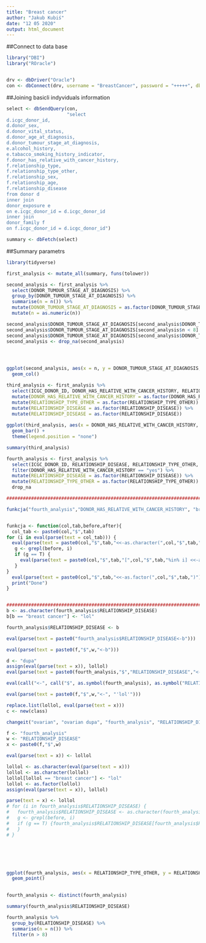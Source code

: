 ```yaml
---
title: "Breast cancer"
author: "Jakub Kubiś"
date: "12 05 2020"
output: html_document
---
```


##Connect to data base

```r
library("DBI")
library("ROracle")


drv <- dbDriver("Oracle")
con <- dbConnect(drv, username = "BreastCancer", password = "+++++", dbname = "XEPDB1")

```

##Joining basicli indyviduals information

```r


select <- dbSendQuery(con, 
                      "select 
d.icgc_donor_id, 
d.donor_sex, 
d.donor_vital_status, 
d.donor_age_at_diagnosis, 
d.donor_tumour_stage_at_diagnosis,
e.alcohol_history, 
e.tabacco_smoking_history_indicator,
f.donor_has_relative_with_cancer_history, 
f.relationship_type, 
f.relationship_type_other, 
f.relationship_sex, 
f.relationship_age, 
f.relationship_disease
from donor d
inner join 
donor_exposure e
on e.icgc_donor_id = d.icgc_donor_id
inner join
donor_family f
on f.icgc_donor_id = d.icgc_donor_id")

summary <- dbFetch(select)

```

##Summary parametrs

```r
library(tidyverse) 

first_analysis <- mutate_all(summary, funs(tolower))

second_analysis <- first_analysis %>% 
  select(DONOR_TUMOUR_STAGE_AT_DIAGNOSIS) %>% 
  group_by(DONOR_TUMOUR_STAGE_AT_DIAGNOSIS) %>% 
  summarise(n = n()) %>% 
  mutate(DONOR_TUMOUR_STAGE_AT_DIAGNOSIS = as.factor(DONOR_TUMOUR_STAGE_AT_DIAGNOSIS)) %>% 
  mutate(n = as.numeric(n))

second_analysis$DONOR_TUMOUR_STAGE_AT_DIAGNOSIS[second_analysis$DONOR_TUMOUR_STAGE_AT_DIAGNOSIS == "ll"] <- "ii"
second_analysis$DONOR_TUMOUR_STAGE_AT_DIAGNOSIS[second_analysis$n < 8] <- NA
second_analysis$DONOR_TUMOUR_STAGE_AT_DIAGNOSIS[second_analysis$DONOR_TUMOUR_STAGE_AT_DIAGNOSIS == 'unknown'] <- NA
second_analysis <- drop_na(second_analysis)




ggplot(second_analysis, aes(x = n, y = DONOR_TUMOUR_STAGE_AT_DIAGNOSIS, na.rm = T)) +
  geom_col()

```


```r
third_analysis <- first_analysis %>% 
  select(ICGC_DONOR_ID, DONOR_HAS_RELATIVE_WITH_CANCER_HISTORY, RELATIONSHIP_DISEASE, RELATIONSHIP_DISEASE, RELATIONSHIP_TYPE_OTHER) %>% 
  mutate(DONOR_HAS_RELATIVE_WITH_CANCER_HISTORY = as.factor(DONOR_HAS_RELATIVE_WITH_CANCER_HISTORY)) %>%
  mutate(RELATIONSHIP_TYPE_OTHER = as.factor(RELATIONSHIP_TYPE_OTHER)) %>% 
  mutate(RELATIONSHIP_DISEASE = as.factor(RELATIONSHIP_DISEASE)) %>%
  mutate(RELATIONSHIP_DISEASE = as.factor(RELATIONSHIP_DISEASE))
  
ggplot(third_analysis, aes(x = DONOR_HAS_RELATIVE_WITH_CANCER_HISTORY, fill= DONOR_HAS_RELATIVE_WITH_CANCER_HISTORY)) +
  geom_bar() +
  theme(legend.position = "none")

summary(third_analysis)
```

```r



fourth_analysis <- first_analysis %>% 
  select(ICGC_DONOR_ID, RELATIONSHIP_DISEASE, RELATIONSHIP_TYPE_OTHER, DONOR_HAS_RELATIVE_WITH_CANCER_HISTORY) %>% 
  filter(DONOR_HAS_RELATIVE_WITH_CANCER_HISTORY == "yes") %>% 
  mutate(RELATIONSHIP_DISEASE = as.factor(RELATIONSHIP_DISEASE)) %>% 
  mutate(RELATIONSHIP_TYPE_OTHER = as.factor(RELATIONSHIP_TYPE_OTHER)) %>% 
  drop_na

#############################################################################33

funkcja("fourth_analysis","DONOR_HAS_RELATIVE_WITH_CANCER_HISTORY", "breast", "Breast cancer")


funkcja <- function(col,tab,before,after){
  col_tab <- paste0(col,"$",tab)
for (i in eval(parse(text = col_tab))) {
  eval(parse(text = paste0(col,"$",tab,"<<-as.character(",col,"$",tab,")")))
   g <- grepl(before, i)
   if (g == T) {
     eval(parse(text = paste0(col,"$",tab,"[",col,"$",tab,"%in% i] <<-after")))
   }
}
  eval(parse(text = paste0(col,"$",tab,"<<-as.factor(",col,"$",tab,")")))
  print("Done")
}


#############################################################################################
b <- as.character(fourth_analysis$RELATIONSHIP_DISEASE)
b[b == "breast cancer"] <- "lol"

fourth_analysis$RELATIONSHIP_DISEASE <- b

eval(parse(text = paste0("fourth_analysis$RELATIONSHIP_DISEASE<-b")))

eval(parse(text = paste0(f,"$",w,"<-b")))

d <- "dupa"
assign(eval(parse(text = x)), lollol)
eval(parse(text = paste0(fourth_analysis,"$","RELATIONSHIP_DISEASE","<-","1"))) 

eval(call("<-", call("$", as.symbol(fourth_analysis), as.symbol("RELATIONSHIP_DISEASE")), 1))

eval(parse(text = paste0(f,"$",w,"<-", "'lol'")))

replace.list(lollol, eval(parse(text = x)))
c <- new(class)

changeit("ovarian", "ovarian dupa", "fourth_analysis", "RELATIONSHIP_DISEASE")

f <- "fourth_analysis"
w <- "RELATIONSHIP_DISEASE"
x <- paste0(f,"$",w)

eval(parse(text = x)) <- lollol

lollol <- as.character(eval(parse(text = x)))
lollol <- as.character(lollol)
lollol[lollol == "breast cancer"] <- "lol"
lollol <- as.factor(lollol)
assign(eval(parse(text = x)), lollol)

parse(text = x) <- lollol
# for (i in fourth_analysis$RELATIONSHIP_DISEASE) {
#   fourth_analysis$RELATIONSHIP_DISEASE <- as.character(fourth_analysis$RELATIONSHIP_DISEASE)
#   g <- grepl(before, i)
#   if (g == T) {fourth_analysis$RELATIONSHIP_DISEASE[fourth_analysis$RELATIONSHIP_DISEASE %in% i] <- after
#   }
# }






ggplot(fourth_analysis, aes(x = RELATIONSHIP_TYPE_OTHER, y = RELATIONSHIP_DISEASE))+
  geom_point()
            

fourth_analysis <- distinct(fourth_analysis)

summary(fourth_analysis$RELATIONSHIP_DISEASE)

fourth_analysis %>% 
  group_by(RELATIONSHIP_DISEASE) %>% 
  summarise(n = n()) %>% 
  filter(n > 8)
  

```

